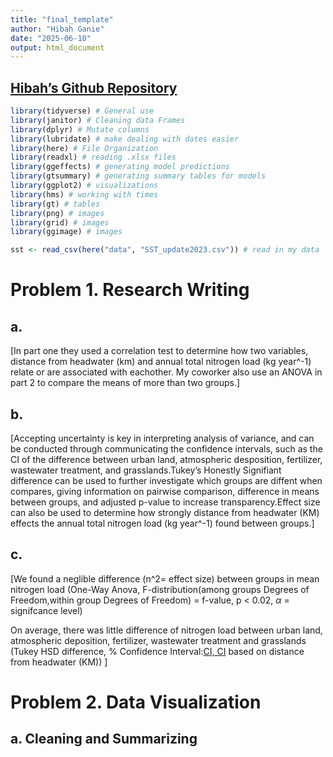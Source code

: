```yaml
---
title: "final_template"
author: "Hibah Ganie"
date: "2025-06-10"
output: html_document
---
```

## [Hibah's Github Repository](https://github.com/hibdawg/ENVS-193DS_spring-2025_final)

```r
library(tidyverse) # General use
library(janitor) # Cleaning data Frames
library(dplyr) # Mutate columns
library(lubridate) # make dealing with dates easier
library(here) # File Organization
library(readxl) # reading .xlsx files
library(ggeffects) # generating model predictions
library(gtsummary) # generating summary tables for models 
library(ggplot2) # visualizations
library(hms) # working with times
library(gt) # tables
library(png) # images
library(grid) # images
library(ggimage) # images
```

```r
sst <- read_csv(here("data", "SST_update2023.csv")) # read in my data
```

# Problem 1. Research Writing

## a. 
[In part one they used a correlation test to determine how two variables, distance from headwater (km) and annual total nitrogen load (kg year^-1) relate or are associated with eachother. My coworker also use an ANOVA in part 2 to compare the means of more than two groups.]

## b.
[Accepting uncertainty is key in interpreting analysis of variance, and can be conducted through communicating the confidence intervals, such as the CI of the difference between urban land, atmospheric desposition, fertilizer, wastewater treatment, and grasslands.Tukey's Honestly Signifiant difference can be used to further investigate which groups are diffent when compares, giving information on pairwise comparison, difference in means between groups, and adjusted p-value to increase transparency.Effect size can also be used to determine how strongly distance from headwater (KM) effects the annual total nitrogen load (kg year^-1) found between groups.]

 
## c. 
[We found a neglible difference (n^2= effect size) between groups in mean nitrogen load (One-Way Anova, F-distribution(among groups Degrees of Freedom,within group Degrees of Freedom) = f-value, p < 0.02, $\alpha$ = signifcance level)

On average, there was little difference of nitrogen load between urban land, atmospheric deposition, fertilizer, wastewater treatment and grasslands (Tukey HSD difference, % Confidence Interval:[CI, CI](kg year^-1) based on distance from headwater (KM)) ]

# Problem 2. Data Visualization

## a. Cleaning and Summarizing 

```r

```

